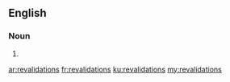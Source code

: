 ==English==

===Noun===
{{head|en}}

# {{plural of|revalidation}}

[[ar:revalidations]]
[[fr:revalidations]]
[[ku:revalidations]]
[[my:revalidations]]